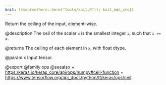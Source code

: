 ```yaml
---
knit: ({source(here::here("tools/knit.R")); knit_man_src})
---
```

Return the ceiling of the input, element-wise.

@description
The ceil of the scalar `x` is the smallest integer `i`, such that
`i >= x`.

@returns
    The ceiling of each element in `x`, with float dtype.

@param x Input tensor.

@export
@family ops
@seealso
+ <https:/keras.io/keras_core/api/ops/numpy#ceil-function>
+ <https://www.tensorflow.org/api_docs/python/tf/keras/ops/ceil>
